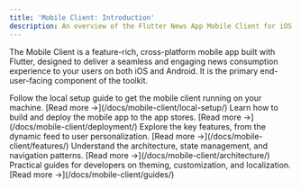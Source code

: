 ```yaml
---
title: 'Mobile Client: Introduction'
description: An overview of the Flutter News App Mobile Client for iOS and Android.
---
```



The Mobile Client is a feature-rich, cross-platform mobile app built with Flutter, designed to deliver a seamless and engaging news consumption experience to your users on both iOS and Android. It is the primary end-user-facing component of the toolkit.

<CardGrid>
	<Card title="Local Setup" icon="rocket">
		Follow the local setup guide to get the mobile client running on your machine.
		[Read more &rarr;](/docs/mobile-client/local-setup/)
	</Card>
	<Card title="Deployment" icon="cloud">
		Learn how to build and deploy the mobile app to the app stores.
		[Read more &rarr;](/docs/mobile-client/deployment/)
	</Card>
	<Card title="Features" icon="puzzle">
		Explore the key features, from the dynamic feed to user personalization.
		[Read more &rarr;](/docs/mobile-client/features/)
	</Card>
	<Card title="Architecture" icon="tree-structure">
		Understand the architecture, state management, and navigation patterns.
		[Read more &rarr;](/docs/mobile-client/architecture/)
	</Card>
	<Card title="Developer Guides" icon="document">
		Practical guides for developers on theming, customization, and localization.
		[Read more &rarr;](/docs/mobile-client/guides/)
	</Card>
</CardGrid>
